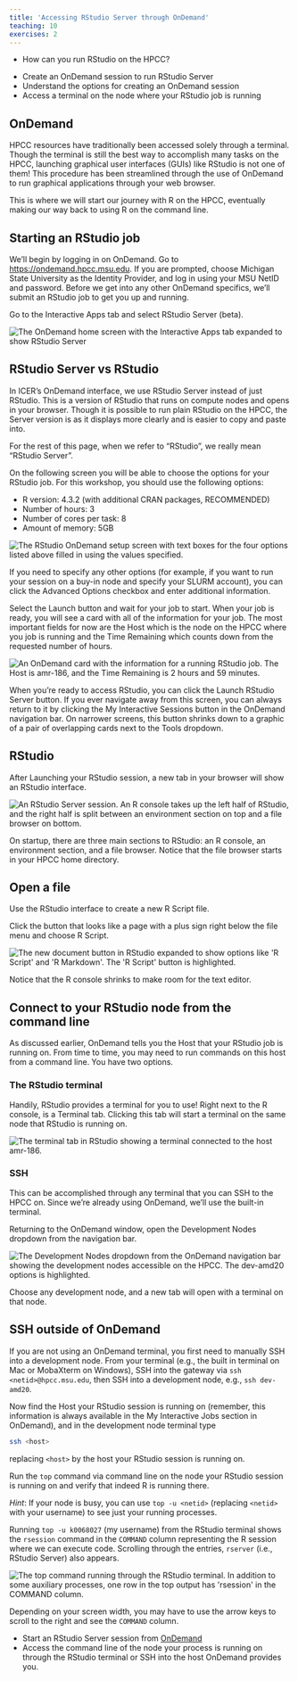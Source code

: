 ```yaml
---
title: 'Accessing RStudio Server through OnDemand'
teaching: 10
exercises: 2
---
```


:::::::::::::::::::::::::::::::::::::: questions 

- How can you run RStudio on the HPCC?

::::::::::::::::::::::::::::::::::::::::::::::::

::::::::::::::::::::::::::::::::::::: objectives

- Create an OnDemand session to run RStudio Server
- Understand the options for creating an OnDemand session
- Access a terminal on the node where your RStudio job is running

::::::::::::::::::::::::::::::::::::::::::::::::

## OnDemand

HPCC resources have traditionally been accessed solely through a terminal.
Though the terminal is still the best way to accomplish many tasks on the HPCC,
launching graphical user interfaces (GUIs) like RStudio is not one of them! This
procedure has been streamlined through the use of OnDemand to run graphical
applications through your web browser.

This is where we will start our journey with R on the HPCC, eventually making
our way back to using R on the command line.

## Starting an RStudio job

We'll begin by logging in on OnDemand. Go to
[https://ondemand.hpcc.msu.edu](https://ondemand.hpcc.msu.edu). If you are
prompted, choose Michigan State University as the Identity Provider, and log in
using your MSU NetID and password. Before we get into any other OnDemand
specifics, we'll submit an RStudio job to get you up and running.

Go to the Interactive Apps tab and select RStudio Server (beta).

![](fig/select-r-studio.png){alt='The OnDemand home screen with the Interactive Apps tab expanded to show RStudio Server'}

:::::::::::::::::::::: callout

## RStudio Server vs RStudio

In ICER's OnDemand interface, we use RStudio Server instead of just RStudio.
This is a version of RStudio that runs on compute nodes and opens in your
browser. Though it is possible to run plain RStudio on the HPCC, the Server
version is as it displays more clearly and is easier to copy and paste into.

For the rest of this page, when we refer to "RStudio", we really mean "RStudio
Server".

::::::::::::::::::::::::::::::

On the following screen you will be able to choose the options for your RStudio
job. For this workshop, you should use the following options:

- R version: 4.3.2 (with additional CRAN packages, RECOMMENDED)
- Number of hours: 3
- Number of cores per task: 8
- Amount of memory: 5GB

![](fig/rstudio-server-ondemand-options.png){alt='The RStudio OnDemand setup screen with text boxes for the four options listed above filled in using the values specified.'}

If you need to specify any other options (for example, if you want to run your
session on a buy-in node and specify your SLURM account), you can click the
Advanced Options checkbox and enter additional information.

Select the Launch button and wait for your job to start. When your job is ready,
you will see a card with all of the information for your job. The most important
fields for now are the Host which is the node on the HPCC where you job is
running and the Time Remaining which counts down from the requested number of
hours.

![](fig/running-rstudio-server-job.png){alt="An OnDemand card with the information for a running RStudio job. The Host is amr-186, and the Time Remaining is 2 hours and 59 minutes."}

When you're ready to access RStudio, you can click the Launch RStudio Server
button. If you ever navigate away from this screen, you can always return to it
by clicking the My Interactive Sessions button in the OnDemand navigation bar.
On narrower screens, this button shrinks down to a graphic of a pair of
overlapping cards next to the Tools dropdown.

## RStudio

After Launching your RStudio session, a new tab in your browser will show an
RStudio interface.

![](fig/rstudio-server-interface.png){alt="An RStudio Server session. An R console takes up the left half of RStudio, and the right half is split between an environment section on top and a file browser on bottom."}

On startup, there are three main sections to RStudio: an R console, an
environment section, and a file browser. Notice that the file browser starts in
your HPCC home directory.

::::::::::::::::::::::::::::::::::::: challenge 

## Open a file

Use the RStudio interface to create a new R Script file.

:::::::::::::::::::::::: solution 

Click the button that looks like a page with a plus sign right below the file menu and choose R Script.

![](fig/rstudio-new-rscript.png){alt="The new document button in RStudio expanded to show options like 'R Script' and 'R Markdown'. The 'R Script' button is highlighted."}

Notice that the R console shrinks to make room for the text editor.

:::::::::::::::::::::::::::::::::


::::::::::::::::::::::::::::::::::::::::::::::::

## Connect to your RStudio node from the command line

As discussed earlier, OnDemand tells you the Host that your RStudio job is
running on. From time to time, you may need to run commands on this host from a
command line. You have two options.

### The RStudio terminal

Handily, RStudio provides a terminal for you to use! Right next to the R
console, is a Terminal tab. Clicking this tab will start a terminal on the same
node that RStudio is running on.

![](fig/rstudio-terminal.png){alt="The terminal tab in RStudio showing a terminal connected to the host amr-186."}


### SSH

This can be accomplished through any terminal that you can SSH to the HPCC on.
Since we're already using OnDemand, we'll use the built-in terminal.

Returning to the OnDemand window, open the Development Nodes dropdown from the
navigation bar.

![](fig/ondemand-dev-nodes-dropdown.png){alt="The Development Nodes dropdown from the OnDemand navigation bar showing the development nodes accessible on the HPCC. The dev-amd20 options is highlighted."}

Choose any development node, and a new tab will open with a terminal on that
node.

:::::::::::::::::::::::::: callout

## SSH outside of OnDemand

If you are not using an OnDemand terminal, you first need to manually SSH into a
development node. From your terminal (e.g., the built in terminal on Mac or
MobaXterm on Windows), SSH into the gateway via `ssh <netid>@hpcc.msu.edu`, then
SSH into a development node, e.g., `ssh dev-amd20`.

::::::::::::::::::::::::::::::::::

Now find the Host your RStudio session is running on (remember, this information is always available in the My Interactive Jobs section in OnDemand), and in the development node terminal type 

```bash
ssh <host>
```

replacing `<host>` by the host your RStudio session is running on.

::::::::::::::::::::::::::::::::::: challenge

Run the `top` command via command line on the node your RStudio session is running on and verify that indeed R is running there.

*Hint*: If your node is busy, you can use `top -u <netid>` (replacing `<netid>` with your username) to see just your running processes.

::::::::::::::::::::::::::: solution

Running `top -u k0068027` (my username) from the RStudio terminal shows the
`rsession` command in the `COMMAND` column representing the R session where we
can execute code. Scrolling through the entries, `rserver` (i.e., RStudio
Server) also appears.

![](fig/rstudio-top.png){alt="The top command running through the RStudio terminal. In addition to some auxiliary processes, one row in the top output has 'rsession' in the COMMAND column."}

Depending on your screen width, you may have to use the arrow keys to scroll to
the right and see the `COMMAND` column.

::::::::::::::::::::::::::::::::::::

:::::::::::::::::::::::::::::::::::::::::::::

::::::::::::::::::::::::::::::::::::: keypoints 

- Start an RStudio Server session from [OnDemand](https://ondemand.hpcc.msu.edu)
- Access the command line of the node your process is running on through the RStudio terminal or SSH into the host OnDemand provides you.

::::::::::::::::::::::::::::::::::::::::::::::::

